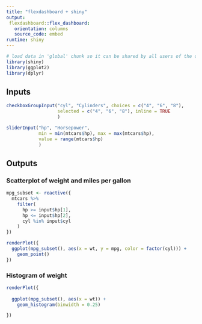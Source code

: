 ```yaml
---
title: "flexdashboard + shiny"
output: 
 flexdashboard::flex_dashboard:
   orientation: columns
   source_code: embed
runtime: shiny
---
```


```r
# load data in 'global' chunk so it can be shared by all users of the dashboard
library(shiny)
library(ggplot2)
library(dplyr)
```

Inputs {.sidebar}
-----------------------------------------------------------------------

```r
checkboxGroupInput("cyl", "Cylinders", choices = c("4", "6", "8"),
                   selected = c("4", "6", "8"), inline = TRUE
                   )

sliderInput("hp", "Horsepower",
            min = min(mtcars$hp), max = max(mtcars$hp),
            value = range(mtcars$hp)
            )
```

Outputs
-----------------------------------------------------------------------

### Scatterplot of weight and miles per gallon

```r
mpg_subset <- reactive({
  mtcars %>%
    filter(
      hp >= input$hp[1],
      hp <= input$hp[2],
      cyl %in% input$cyl
    )
})

renderPlot({
  ggplot(mpg_subset(), aes(x = wt, y = mpg, color = factor(cyl))) +
    geom_point()
})
```

### Histogram of weight

```r
renderPlot({
  
  ggplot(mpg_subset(), aes(x = wt)) +
    geom_histogram(binwidth = 0.25)

})
```